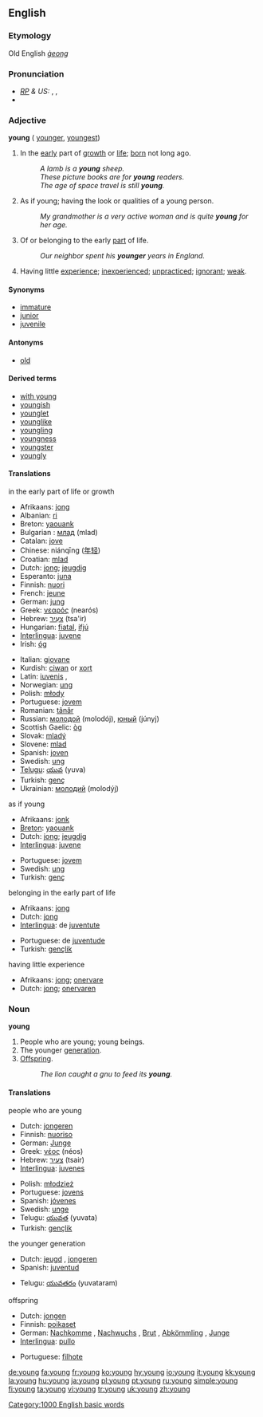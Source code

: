 {{see|Young}}
==English==

{{rank|get|eyes|hand|152|young|place|give|ever}}
===Etymology===
Old English ''[[ġeong]]''

===Pronunciation===
* ''[[RP]] & US:'' {{AHD|yŭng}}, {{IPA|/jʌŋ/}}, {{SAMPA|/jVN/}}
*{{audio|en-us-young.ogg|Audio (US)}}

===Adjective===
'''young''' ({{compare}} [[younger]], {{super}} [[youngest]])

# In the [[early]] part of [[growth]] or [[life]]; [[born]] not long ago. 
#:''A lamb is a '''young''' sheep.'' 
#:''These picture books are for '''young''' readers.'' 
#:''The age of space travel is still '''young'''.'' 
# As if young; having the look or qualities of a young person. 
#:''My grandmother is a very active woman and is quite '''young''' for her age.'' 
# Of or belonging to the early [[part]] of life. 
#:''Our neighbor spent his '''younger''' years in England.''
# Having little [[experience]]; [[inexperienced]]; [[unpracticed]]; [[ignorant]]; [[weak]].

====Synonyms====
* [[immature]]
* [[junior]]
* [[juvenile]]

====Antonyms====
* [[old]]

====Derived terms====
* [[with young]]
* [[youngish]]
* [[younglet]]
* [[younglike]]
* [[youngling]]
* [[youngness]]
* [[youngster]]
* [[youngly]]

====Translations====
;in the early part of life or growth
{{top}}
*Afrikaans: [[jong]]
*Albanian: [[ri]]
*Breton: [[yaouank]]
*Bulgarian : [[млад]] (mlad)
*Catalan: [[jove]]
*Chinese: niánqīng ([[年轻]])
*Croatian: [[mlad]]
*Dutch: [[jong]]; [[jeugdig]]
*Esperanto: [[juna]]
*Finnish: [[nuori]]
*French: [[jeune]] {{m}} {{f}}
*German: [[jung]]
*Greek: [[νεαρός]] (nearós)
*Hebrew: [[צעיר|צָעִיר]] (tsa'ir)
*Hungarian: [[fiatal]], [[ifjú]]
*[[Interlingua]]: [[juvene]]
*Irish: [[óg]]
{{mid}}
*Italian: [[giovane]]
*Kurdish: [[ciwan]] or [[xort]]
*Latin: [[iuvenis]] {{m}}, {{f}}
*Norwegian: [[ung]]
*Polish: [[młody]]
*Portuguese: [[jovem]]
*Romanian: [[tânăr]]
*Russian: [[молодой]] (molodój), [[юный]] (júnyj)
*Scottish Gaelic: [[òg]]
*Slovak: [[mladý]]
*Slovene: [[mlad]]
*Spanish: [[joven]]
*Swedish: [[ung]]
*[[Telugu]]: [[యువ]] (yuva)
*Turkish: [[genç]]
*Ukrainian: [[молодий]] (molodýj) {{m}}
{{bottom}}

;as if young
{{top}}
*Afrikaans: [[jonk]]
*[[Breton]]: [[yaouank]]
*Dutch: [[jong]]; [[jeugdig]]
*[[Interlingua]]: [[juvene]]
{{mid}}
*Portuguese: [[jovem]]
*Swedish: [[ung]]
*Turkish: [[genç]]
{{bottom}}

;belonging in the early part of life
{{top}}
*Afrikaans: [[jong]]
*Dutch: [[jong]]
*[[Interlingua]]: de [[juventute]]
{{mid}}
*Portuguese: de [[juventude]]
*Turkish: [[gençlik]]
{{bottom}}

;having little experience
{{top}}
*Afrikaans: [[jong]]; [[onervare]]
*Dutch: [[jong]]; [[onervaren]]
{{mid}}
{{bottom}}

===Noun===
'''young''' {{p}}

# People who are young; young beings.
# The younger [[generation]].
# [[Offspring]].
#:''The lion caught a gnu to feed its '''young'''.'' 

====Translations====
;people who are young
{{top}}
*Dutch: [[jongeren]] {{m}} {{p}}
*Finnish: [[nuoriso]]
*German: [[Junge]]
*Greek: [[νέος]] (néos)
*Hebrew: [[צעיר]] (tsair)
*[[Interlingua]]: [[juvenes]]
{{mid}}
*Polish: [[młodzież]] {{f}}
*Portuguese: [[jovens]]
*Spanish: [[jóvenes]]
*Swedish: [[unge]]
*Telugu: [[యువత]] (yuvata)
*Turkish: [[gençlik]]
{{bottom}}

;the younger generation
{{top}}
*Dutch: [[jeugd]] {{m}}, [[jongeren]] {{m}} {{p}}
*Spanish: [[juventud]] {{f}}
{{mid}}
*Telugu: [[యువతరం]] (yuvataram)
{{bottom}}

;offspring
{{top}}
*Dutch: [[jongen]] {{p}}
*Finnish: [[poikaset]]
*German: [[Nachkomme]] {{m}}, [[Nachwuchs]] {{m}}, [[Brut]] {{f}}, [[Abkömmling]] {{m}}, [[Junge]] {{n}}
*[[Interlingua]]: [[pullo]]
{{mid}}
*Portuguese: [[filhote]]
{{bottom}}

[[Category:1000 English basic words]]

[[de:young]]
[[fa:young]]
[[fr:young]]
[[ko:young]]
[[hy:young]]
[[io:young]]
[[it:young]]
[[kk:young]]
[[la:young]]
[[hu:young]]
[[ja:young]]
[[pl:young]]
[[pt:young]]
[[ru:young]]
[[simple:young]]
[[fi:young]]
[[ta:young]]
[[vi:young]]
[[tr:young]]
[[uk:young]]
[[zh:young]]